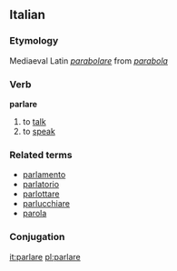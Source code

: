 ==Italian==
===Etymology===
Mediaeval Latin ''[[parabolare]]'' from ''[[parabola]]'' 
===Verb===
'''parlare'''

# to [[talk]]
# to [[speak]]

===Related terms===
*[[parlamento]]
*[[parlatorio]]
*[[parlottare]]
*[[parlucchiare]]
*[[parola]]

===Conjugation===
{{it-conj-are|parl|avere}}

[[it:parlare]]
[[pl:parlare]]